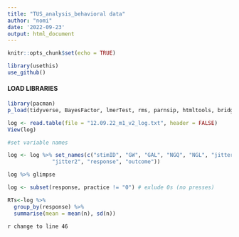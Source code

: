 ---
title: "TUS_analysis_behavioral data"
author: "nomi"
date: '2022-09-23'
output: html_document
---


```{r setup, include=FALSE}
knitr::opts_chunk$set(echo = TRUE)


```

```{r}
library(usethis)
use_github()
```


#### LOAD LIBRARIES
```{r}
library(pacman)
p_load(tidyverse, BayesFactor, lmerTest, rms, parnsip, htmltools, bridgesampling, rstanarm)
```


```{r}

log <- read.table(file = "12.09.22_m1_v2_log.txt", header = FALSE)
View(log)
```

```{r}
#set variable names

log <- log %>% set_names(c("stimID", "GW", "GAL", "NGQ", "NGL", "jitter1", 
              "jitter2", "response", "outcome"))

log %>% glimpse
```
```{r}
log <- subset(response, practice != "0") # exlude 0s (no presses)

```

```{r}
RTs<-log %>% 
  group_by(response) %>% 
  summarise(mean = mean(n), sd(n)) 
```

```{r}
change to line 46```

